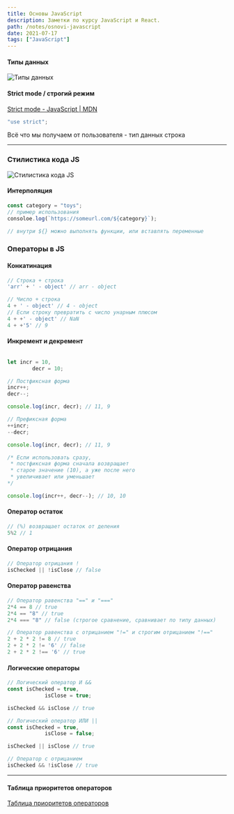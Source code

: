 ```yaml
---
title: Основы JavaScript
description: Заметки по курсу JavaScript и React.
path: /notes/osnovi-javascript
date: 2021-07-17
tags: ["JavaScript"]
---
```



#### Типы данных

![Типы данных](types_2020.jpg)


#### Strict mode / строгий режим

[Strict mode - JavaScript | MDN](https://developer.mozilla.org/ru/docs/Web/JavaScript/Reference/Strict_mode)

```js
"use strict";
```

Всё что мы получаем от пользователя - тип данных строка

---

### Стилистика кода JS

![Стилистика кода JS](code-style.png)


#### Интерполяция

```jsx
const category = "toys";
// пример использования
consoloe.log(`https://someurl.com/${category}`);

// внутри ${} можно выполнять функции, или вставлять переменные 
```

### Операторы в JS

#### Конкатинация

```jsx
// Строка + строка
'arr' + ' - object' // arr - object

// Число + строка
4 + ' - object' // 4 - object
// Если строку превратить с число унарным плюсом
4 + +' - object' // NaN
4 + +'5' // 9
```

#### Инкремент и декремент

```jsx

let incr = 10,
		decr = 10;

// Постфиксная форма
incr++;
decr--;

console.log(incr, decr); // 11, 9

// Префиксная форма
++incr;
--decr;

console.log(incr, decr); // 11, 9

/* Если использовать сразу, 
 * постфиксная форма сначала возвращает
 * старое значение (10), а уже после него
 * увеличивает или уменьшает
*/

console.log(incr++, decr--); // 10, 10
```

#### Оператор остаток

```jsx
// (%) возвращает остаток от деления
5%2 // 1
```

#### Оператор отрицания

```jsx
// Оператор отрицания !
isChecked || !isClose // false
```

#### Оператор равенства

```jsx
// Оператор равенства "==" и "==="
2*4 == 8 // true
2*4 == "8" // true
2*4 === "8" // false (строгое сравнение, сравнивает по типу данных)

// Оператор равенства с отрицанием "!=" и строгим отрицанием "!=="
2 + 2 * 2 != 8 // true
2 + 2 * 2 != '6' // false
2 + 2 * 2 !== '6' // true
```

#### Логические операторы

```jsx
// Логический оператор И &&
const isChecked = true,
			isClose = true;

isChecked && isClose // true

// Логический оператор ИЛИ || 
const isChecked = true,
			isClose = false;

isChecked || isClose // true

// Оператор c отрицанием
isChecked && !isClose // true
```

---

#### Таблица приоритетов операторов

[Таблица приоритетов операторов](https://developer.mozilla.org/ru/docs/Web/JavaScript/Reference/Operators/Operator_Precedence#Table)